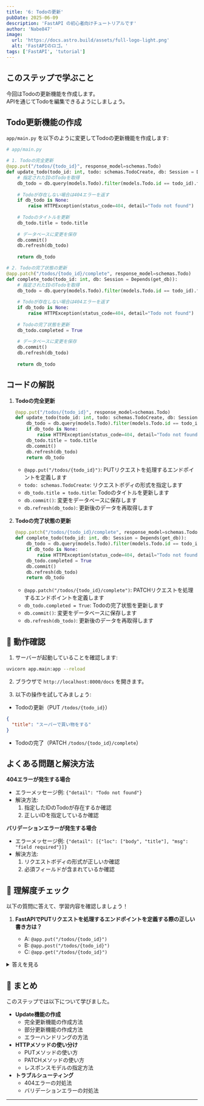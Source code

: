 ```yaml
---
title: '6: Todoの更新'
pubDate: 2025-06-09
description: 'FastAPI の初心者向けチュートリアルです'
author: 'Nabe847'
image:
  url: 'https://docs.astro.build/assets/full-logo-light.png'
  alt: 'FastAPIのロゴ。'
tags: ['FastAPI', 'tutorial']
---
```


## このステップで学ぶこと

今回はTodoの更新機能を作成します。  
APIを通じてTodoを編集できるようにしましょう。

## Todo更新機能の作成

`app/main.py` を以下のように変更してTodoの更新機能を作成します:



```python
# app/main.py

# 1. Todoの完全更新
@app.put("/todos/{todo_id}", response_model=schemas.Todo)
def update_todo(todo_id: int, todo: schemas.TodoCreate, db: Session = Depends(get_db)):
    # 指定されたIDのTodoを取得
    db_todo = db.query(models.Todo).filter(models.Todo.id == todo_id).first()
    
    # Todoが存在しない場合は404エラーを返す
    if db_todo is None:
        raise HTTPException(status_code=404, detail="Todo not found")
    
    # Todoのタイトルを更新
    db_todo.title = todo.title
    
    # データベースに変更を保存
    db.commit()
    db.refresh(db_todo)
    
    return db_todo

# 2. Todoの完了状態の更新
@app.patch("/todos/{todo_id}/complete", response_model=schemas.Todo)
def complete_todo(todo_id: int, db: Session = Depends(get_db)):
    # 指定されたIDのTodoを取得
    db_todo = db.query(models.Todo).filter(models.Todo.id == todo_id).first()
    
    # Todoが存在しない場合は404エラーを返す
    if db_todo is None:
        raise HTTPException(status_code=404, detail="Todo not found")
    
    # Todoの完了状態を更新
    db_todo.completed = True
    
    # データベースに変更を保存
    db.commit()
    db.refresh(db_todo)
    
    return db_todo
```

## コードの解説

1. **Todoの完全更新**

   ```python
   @app.put("/todos/{todo_id}", response_model=schemas.Todo)
   def update_todo(todo_id: int, todo: schemas.TodoCreate, db: Session = Depends(get_db)):
       db_todo = db.query(models.Todo).filter(models.Todo.id == todo_id).first()
       if db_todo is None:
           raise HTTPException(status_code=404, detail="Todo not found")
       db_todo.title = todo.title
       db.commit()
       db.refresh(db_todo)
       return db_todo
   ```

   - `@app.put("/todos/{todo_id}")`: PUTリクエストを処理するエンドポイントを定義します
   - `todo: schemas.TodoCreate`: リクエストボディの形式を指定します
   - `db_todo.title = todo.title`: Todoのタイトルを更新します
   - `db.commit()`: 変更をデータベースに保存します
   - `db.refresh(db_todo)`: 更新後のデータを再取得します

2. **Todoの完了状態の更新**

   ```python
   @app.patch("/todos/{todo_id}/complete", response_model=schemas.Todo)
   def complete_todo(todo_id: int, db: Session = Depends(get_db)):
       db_todo = db.query(models.Todo).filter(models.Todo.id == todo_id).first()
       if db_todo is None:
           raise HTTPException(status_code=404, detail="Todo not found")
       db_todo.completed = True
       db.commit()
       db.refresh(db_todo)
       return db_todo
   ```

   - `@app.patch("/todos/{todo_id}/complete")`: PATCHリクエストを処理するエンドポイントを定義します
   - `db_todo.completed = True`: Todoの完了状態を更新します
   - `db.commit()`: 変更をデータベースに保存します
   - `db.refresh(db_todo)`: 更新後のデータを再取得します

## 🚀 動作確認

1. サーバーが起動していることを確認します:

```bash
uvicorn app.main:app --reload
```

2. ブラウザで `http://localhost:8000/docs` を開きます。

3. 以下の操作を試してみましょう:

- Todoの更新（PUT `/todos/{todo_id}`）
```json
{
  "title": "スーパーで買い物をする"
}
```
- Todoの完了（PATCH `/todos/{todo_id}/complete`）

## よくある問題と解決方法

**404エラーが発生する場合**

- エラーメッセージ例: `{"detail": "Todo not found"}`
- 解決方法:
  1. 指定したIDのTodoが存在するか確認
  2. 正しいIDを指定しているか確認

**バリデーションエラーが発生する場合**

- エラーメッセージ例: `{"detail": [{"loc": ["body", "title"], "msg": "field required"}]}`
- 解決方法:
  1. リクエストボディの形式が正しいか確認
  2. 必須フィールドが含まれているか確認

## 🎯 理解度チェック

以下の質問に答えて、学習内容を確認しましょう！

1. **FastAPIでPUTリクエストを処理するエンドポイントを定義する際の正しい書き方は？**

   - A: `@app.put("/todos/{todo_id}")`
   - B: `@app.post("/todos/{todo_id}")`
   - C: `@app.get("/todos/{todo_id}")`

<details>
<summary>答えを見る</summary>

   **答え: A: `@app.put("/todos/{todo_id}")`**

   - PUTはリソースの完全な更新に使われるHTTPメソッドです
   - FastAPIでは`@app.put()`デコレータを使ってPUTリクエストを処理します
   - 参考: [FastAPI公式ドキュメント](https://fastapi.tiangolo.com/tutorial/body-updates/)
</details>

## 📝 まとめ

このステップでは以下について学びました。

- **Update機能の作成**
  - 完全更新機能の作成方法
  - 部分更新機能の作成方法
  - エラーハンドリングの方法
- **HTTPメソッドの使い分け**
  - PUTメソッドの使い方
  - PATCHメソッドの使い方
  - レスポンスモデルの指定方法
- **トラブルシューティング**
  - 404エラーの対処法
  - バリデーションエラーの対処法

--- 